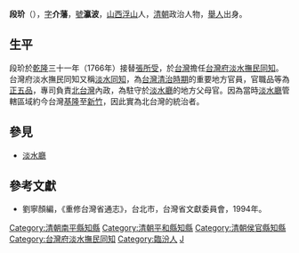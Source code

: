 '''段玠'''（{{bd|？||？|catIdx=D段}}），[[表字|字]]'''介藩'''，[[號|號]]'''瀛波'''，[[山西|山西]][[浮山|浮山]]人，[[清朝|清朝]]政治人物，[[舉人|舉人]]出身。

== 生平 ==
段玠於[[乾隆|乾隆]]三十一年（1766年）接替[[張所受|張所受]]，於[[台灣|台灣]]擔任[[台灣府淡水撫民同知|台灣府淡水撫民同知]]。台灣府淡水撫民同知又稱[[淡水同知|淡水同知]]，為[[台灣清治時期|台灣清治時期]]的重要地方官員，官職品等為[[正五品|正五品]]，專司負責[[北台灣|北台灣]]內政，為駐守於[[淡水廳|淡水廳]]的地方父母官。因為當時[[淡水廳|淡水廳]]管轄區域約今台灣[[基隆市|基隆]]至[[新竹市|新竹]]，因此實為北台灣的統治者。

==參見==
*[[淡水廳|淡水廳]]

==參考文獻==
*劉寧顏編，《重修台灣省通志》，台北市，台灣省文獻委員會，1994年。

{{start box}}
{{s-off}}
{{succession box|吳宜燮|趙愛|[[延平府|延平府]]南平縣[[知縣|知縣]]|[[乾隆|乾隆]]二十五年<br />（1760年）}}
{{succession box|[[胡邦翰|胡邦翰]]|[[朱景英|朱景英]]|[[漳州府|漳州府]]平和縣[[知縣|知縣]]|[[乾隆|乾隆]]二十六－二十九年<br />（1761－1764年）}}
{{succession box|[[徐德峻|徐德峻]]|[[朱景英|朱景英]]|[[福州府|福州府]]侯官縣[[知縣|知縣]]|[[乾隆|乾隆]]二十八－三十一年<br />（1763－1766年）}}
{{s-before|[[張所受|張所受]]}}
{{s-title|[[台灣府淡水撫民同知|台灣府淡水撫民同知]]|1766年上任}}
{{s-after|[[黃寬|黃寬]]}}
{{end box}}
[[Category:清朝南平縣知縣|Category:清朝南平縣知縣]]
[[Category:清朝平和縣知縣|Category:清朝平和縣知縣]]
[[Category:清朝侯官縣知縣|Category:清朝侯官縣知縣]]
[[Category:台灣府淡水撫民同知|Category:台灣府淡水撫民同知]]
[[Category:臨汾人|Category:臨汾人]]
[[Category:段姓|J]]